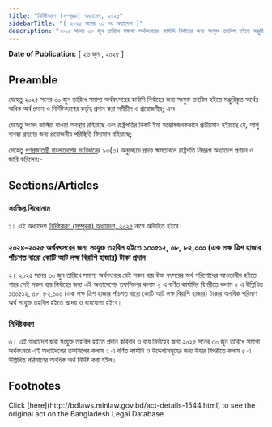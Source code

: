 ```yaml
---
title: "নির্দিষ্টকরণ (সম্পূরক) অধ্যাদেশ, ২০২৫"
sidebarTitle: "( ২০২৫ সনের ৩১ নং অধ্যাদেশ )"
description: "২০২৫ সনের ৩০ জুন তারিখে সমাপ্য অর্থবৎসরের কার্যাদি নির্বাহের জন্য সংযুক্ত তহবিল হইতে মঞ্জুরিকৃত অর্থের অধিক অর্থ প্রদান ও নির্দিষ্টকরণের কর্তৃত্ব প্রদানের উদ্দেশ্যে প্রণীত অধ্যাদেশ"
---
```


**Date of Publication:** [ ২৬ জুন , ২০২৫ ]

## Preamble

যেহেতু ২০২৫ সনের ৩০ জুন তারিখে সমাপ্য অর্থবৎসরের কার্যাদি নির্বাহের জন্য সংযুক্ত তহবিল হইতে মঞ্জুরিকৃত অর্থের অধিক অর্থ প্রদান ও নির্দিষ্টকরণের কর্তৃত্ব প্রদান করা সমীচীন ও প্রয়োজনীয়; এবং

যেহেতু সংসদ ভাঙ্গিয়া যাওয়া অবস্থায় রহিয়াছে এবং রাষ্ট্রপতির নিকট ইহা সন্তোষজনকভাবে প্রতীয়মান হইয়াছে যে, আশু ব্যবস্থা গ্রহণের জন্য প্রয়োজনীয় পরিস্থিতি বিদ্যমান রহিয়াছে;

সেহেতু [গণপ্রজাতন্ত্রী বাংলাদেশের সংবিধান](/act-957.html "গণপ্রজাতন্ত্রী বাংলাদেশের সংবিধান")ের ৯৩(৩) অনুচ্ছেদে প্রদত্ত ক্ষমতাবলে রাষ্ট্রপতি নিম্নরূপ অধ্যাদেশ প্রণয়ন ও জারি করিলেন:-

## Sections/Articles

### সংক্ষিপ্ত শিরোনাম

১। এই অধ্যাদেশ [নির্দিষ্টকরণ (সম্পূরক) অধ্যাদেশ, ২০২৫](/laws/act-1544 "নির্দিষ্টকরণ (সম্পূরক) অধ্যাদেশ, ২০২৫") নামে অভিহিত হইবে।

### ২০২৪-২০২৫ অর্থবৎসরের জন্য সংযুক্ত তহবিল হইতে ১৩০৫১২, ০৮, ৮২,০০০ (এক লক্ষ ত্রিশ হাজার পাঁচশত বারো কোটি আট লক্ষ বিরাশি হাজার) টাকা প্রদান

২। ২০২৫ সনের ৩০ জুন তারিখে সমাপ্য অর্থবৎসরে যেই সকল ব্যয় উক্ত বৎসরের অর্থ পরিশোধের আওতাধীন হইতে পারে সেই সকল ব্যয় নির্বাহের জন্য এই অধ্যাদেশের তফসিলের কলাম ২ এ বর্ণিত কার্যাদির বিপরীতে কলাম ৫ এ উল্লিখিত ১৩০৫১২, ০৮, ৮২,০০০ (এক লক্ষ ত্রিশ হাজার পাঁচশত বারো কোটি আট লক্ষ বিরাশি হাজার) টাকার অনধিক পরিমাণ অর্থ সংযুক্ত তহবিল হইতে প্রদেয় ও ব্যয়যোগ্য হইবে।

### নির্দিষ্টকরণ

৩। এই অধ্যাদেশ দ্বারা সংযুক্ত তহবিল হইতে প্রদান করিবার ও ব্যয় নির্বাহের জন্য ২০২৫ সনের ৩০ জুন তারিখে সমাপ্য অর্থবৎসরে এই অধ্যাদেশের তফসিলের কলাম ২ এ বর্ণিত কার্যাদি ও উদ্দেশ্যসমূহের জন্য উহার বিপরীতে কলাম ৫ এ উল্লিখিত পরিমাণের অনধিক অর্থ নির্দিষ্ট করা হইল।

## Footnotes

<Note>
  Click [here](http://bdlaws.minlaw.gov.bd/act-details-1544.html) to see the original act on the Bangladesh Legal Database.
</Note>
